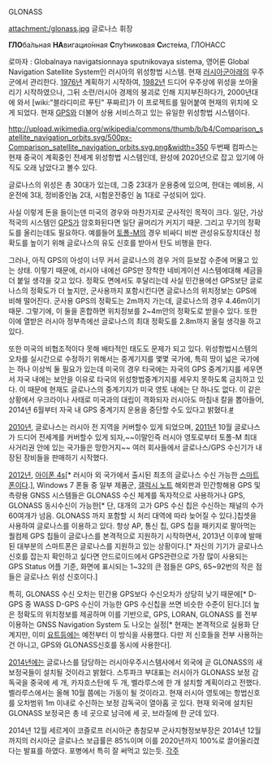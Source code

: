 GLONASS

attachment:/glonass.jpg
글로나스 휘장

'''ГЛО'''ба́льная '''НА'''вигацио́нная '''С'''пу́тниковая '''С'''исте́ма, ГЛОНАСС

로마자 : Globalnaya navigatsionnaya sputnikovaya sistema, 영어론 Global Navigation Satellite System인 러시아의 위성항법 시스템. 현재 [[러시아군]]아래의 우주군에서 관리한다. [[1976년]] 계획하기 시작하여, [[1982년]] 드디어 우주상에 위성을 쏘아올리기 시작하였으나, 그뒤 소련/러시아 경제의 붕괴로 인해 지지부진하다가, 2000년대에 와서 [wiki:"블라디미르 푸틴" 푸짜르]가 이 프로젝트를 밀어붙여 현재의 위치에 오게 되었다. 현재 [[GPS]]와 더불어 상용 서비스하고 있는 유일한 위성항법 시스템이다.

http://upload.wikimedia.org/wikipedia/commons/thumb/b/b4/Comparison_satellite_navigation_orbits.svg/500px-Comparison_satellite_navigation_orbits.svg.png&width=350
두번째 컴파스는 현재 중국이 계획중인 전세계 위성항법 시스템인데, 완성에 2020년으로 잡고 있기에 아직도 오래 남았다고 볼수 있다.

글로나스의 위성은 총 30대가 있는데, 그중 23대가 운용중에 있으며, 한대는 예비용, 시운전에 3대, 정비중인놈 2대, 시험운전중인 놈 1대로 구성되어 있다.

사실 이렇게 돈을 들이는덴 미국의 경우와 마찬가지로 군사적인 목적이 크다. 일단, 가상 적국의 시스템인 [[GPS]]가 암호화된다면 일단 골머리가 커지기 때문. 그리고 무기의 정확도를 올리는데도 필요하다. 예를들어 [[토폴-M]]의 경우 비싸디 비싼 관성유도장치대신 정확도를 높이기 위해 글로나스의 유도 신호를 받아서 탄도 비행을 한다.

그러나, 아직 GPS의 아성이 너무 커서 글로나스의 경우 거의 듣보잡 수준에 머물고 있는 상태. 이렇기 때문에, 러시아 내에선 GPS만 장착한 네비게이션 시스템에대해 세금을 더 붙일 생각을 갖고 있다. 정확도 면에서도 후달리는데 사실 민간용에선 GPS보단 글로나스의 정확도가 더 높지만, 군사용까지 포함시킨다면 글로나스의 위치정보는 GPS에 비해 떨어진다. 군사용 GPS의 정확도는 2m까지 가는데, 글로나스의 경우 4.46m이기 때문. 그렇기에, 이 둘을 혼합하면 위치정보를 2~4m안의 정확도로 받을수 있다. 또한 이에 열받은 러시아 정부측에선 글로나스의 최대 정확도를 2.8m까지 올릴 생각을 하고 있다.

또한 미국의 비협조적이다 못해 배타적인 태도도 문제가 되고 있다. 위성항법시스템의 오차를 실시간으로 수정하기 위해서는 중계기지를 몇몇 국가에, 특히 땅이 넓은 국가에는 하나 이상씩 둘 필요가 있는데 미국의 경우 타국에는 자국의 GPS 중계기지를 세우면서 자국 내에는 보안을 이유로 타국의 위성항법중계기지를 세우지 못하도록 금지하고 있다. 이 때문에 현재도 글로나스의 중계기지가 미국 영토 내에는 단 하나도 없다. 이 같은 상황에서 우크라이나 사태로 미국과의 대립이 격화되자 러시아도 마침내 칼을 뽑아들어, 2014년 6월부터 자국 내 GPS 중계기지 운용을 중단할 수도 있다고 밝혔다.[http://www.newsis.com/ar_detail/view.html?ar_id=NISX20140514_0012916087&cID=10104&pID=10100 #]

[[2010년]], 글로나스는 러시아 전 지역을 커버할수 있게 되었으며, [[2011년]] 10월 글로나스가 드디어 전세계를 커버할수 있게 되자,~~이말인즉 러시아 영토로부터 토폴-M 최대 사거리권 안에 있는 국가들은 망한거지~~ 여러 회사들에서 글로나스/GPS 수신기가 내장된 장비들을 판매하기 시작했다.

[[2012년]], [[아이폰 4s]][* 러시아 외 국가에서 출시된 최초의 글로나스 수신 가능한 [[스마트폰]]이다.], Windows 7 폰들 중 일부 제품군, [[갤럭시 노트]] 해외판과 민간항해용 GPS 및 측량용 GNSS 시스템들은 GLONASS 수신 체계를 독자적으로 사용하거나 GPS, GLONASS 동시수신이 가능한[* 단, 대개의 고가 GPS 수신 칩은 수신하는 채널의 수가 60여개가 넘음. GLONASS 까지 포함할 시 처리 대역에 따라 늦어질 수 있다.]칩셋을 사용하여 글로나스를 이용하고 있다. 항상 AP, 통신 칩, GPS 칩을 패키지로 팔아먹는 퀄컴제 GPS 칩들이 글로나스를 본격적으로 지원하기 시작하면서, 2013년 이후에 발매된 대부분의 스마트폰은 글로나스를 지원하고 있는 상황이다.[* 자신의 기기가 글로나스 신호를 잡는지 확인하고 싶다면 안드로이드에서 GPS관련으로 가장 많이 사용되는 GPS Status 어플 기준, 화면에 표시되는 1~32의 큰 점들은 GPS, 65~92번의 작은 점들은 글로나스 위성 신호이다.]

특히, GLONASS 수신 오차는 민간용 GPS보다 수신오차가 상당히 낮기 때문에[* D-GPS 중 WASS D-GPS 수신이 가능한 GPS 수신칩을 쓰면 비슷한 수준이 된다.]더 높은 정확도의 위치정보를 제공하며 이를 기반으로, GPS, LORAN, GLONASS 를 전부 이용하는 GNSS Navigation System 도 나오는 실정[* 현재는 본격적으로 실용화 단계지만, 이미 [[요트]]등에는 예전부터 이 방식을 사용했다. 다만 저 신호들을 전부 사용하는건 아니고, GPS와 GLONASS신호를 동시에 사용한다].

[[2014년]]에는 글로나스를 담당하는 러시아우주시스템사에서 외국에 곧 GLONASS의 새 보정국들이 설치될 것이라고 밝혔다. 스투파크 부대표는 러시아가 GLONASS 보정 감독국을 중국에 세 개, 카자흐스탄에 두 개, 벨라루스에 한 개 설치할 계획이라고 전했다. 벨라루스에서는 올해 10월 쯤에는 가동이 될 것이라고. 현재 러시아 영토에는 항법신호를 오차범위 1m 이내로 수신하는 보정 감독국이 열아홉 곳 있다. 현재 외국에 설치된 GLONASS 보정국은 총 네 곳으로 남극에 세 곳, 브라질에 한 군데 있다.

2014년 12월 세르게이 코즐로프 러시아군 총참모부 군사지형정보부장은 2014년 12월 까지의 러시아군 글로나스 보급률은 85%이며 이를 2020년까지 100%로 끌어올리겠다는 발표를 하였다. 포병에서 특히 잘 써먹고 있는듯.
[[각주]]
